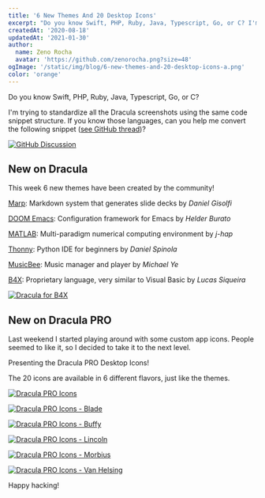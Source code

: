 ```yaml
---
title: '6 New Themes And 20 Desktop Icons'
excerpt: "Do you know Swift, PHP, Ruby, Java, Typescript, Go, or C? I'm trying to standardize all the Dracula screenshots using the same code snippet structure."
createdAt: '2020-08-18'
updatedAt: '2021-01-30'
author:
  name: Zeno Rocha
  avatar: 'https://github.com/zenorocha.png?size=48'
ogImage: '/static/img/blog/6-new-themes-and-20-desktop-icons-a.png'
color: 'orange'
---
```


Do you know Swift, PHP, Ruby, Java, Typescript, Go, or C?

I'm trying to standardize all the Dracula screenshots using the same code snippet structure. If you know those languages, can you help me convert the following snippet ([see GitHub thread](https://github.com/dracula/dracula-theme/discussions/444))?

[![GitHub Discussion](/static/img/blog/6-new-themes-and-20-desktop-icons-a.png)](https://github.com/dracula/dracula-theme/discussions/444)

## New on Dracula

This week 6 new themes have been created by the community!

[Marp](/marp): Markdown system that generates slide decks by _Daniel Gisolfi_

[DOOM Emacs](/doom-emacs): Configuration framework for Emacs by _Helder Burato_

[MATLAB](/matlab): Multi-paradigm numerical computing environment by _j-hap_

[Thonny](/thonny): Python IDE for beginners by _Daniel Spinola_

[MusicBee](/musicbee): Music manager and player by _Michael Ye_

[B4X](/b4x): Proprietary language, very similar to Visual Basic by _Lucas Siqueira_

[![Dracula for B4X](/static/img/blog/6-new-themes-and-20-desktop-icons-b.png)](/b4x)

## New on Dracula PRO

Last weekend I started playing around with some custom app icons. People seemed to like it, so I decided to take it to the next level.

Presenting the Dracula PRO Desktop Icons!

The 20 icons are available in 6 different flavors, just like the themes.

[![Dracula PRO Icons](/static/img/blog/6-new-themes-and-20-desktop-icons-c.jpeg)](/pro)

[![Dracula PRO Icons - Blade](/static/img/blog/6-new-themes-and-20-desktop-icons-d.jpeg)](/pro)

[![Dracula PRO Icons - Buffy](/static/img/blog/6-new-themes-and-20-desktop-icons-e.jpeg)](/pro)

[![Dracula PRO Icons - Lincoln](/static/img/blog/6-new-themes-and-20-desktop-icons-f.jpeg)](/pro)

[![Dracula PRO Icons - Morbius](/static/img/blog/6-new-themes-and-20-desktop-icons-g.jpeg)](/pro)

[![Dracula PRO Icons - Van Helsing](/static/img/blog/6-new-themes-and-20-desktop-icons-h.jpeg)](/pro)

Happy hacking!
